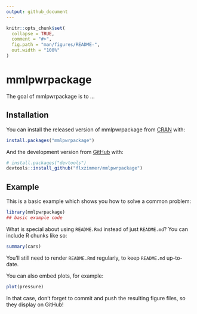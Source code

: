 ```yaml
---
output: github_document
---
```


<!-- README.md is generated from README.Rmd. Please edit that file -->

```r
knitr::opts_chunk$set(
  collapse = TRUE,
  comment = "#>",
  fig.path = "man/figures/README-",
  out.width = "100%"
)
```

# mmlpwrpackage

<!-- badges: start -->
<!-- badges: end -->

The goal of mmlpwrpackage is to ...

## Installation

You can install the released version of mmlpwrpackage from [CRAN](https://CRAN.R-project.org) with:

``` r
install.packages("mmlpwrpackage")
```

And the development version from [GitHub](https://github.com/) with:

``` r
# install.packages("devtools")
devtools::install_github("flxzimmer/mmlpwrpackage")
```
## Example

This is a basic example which shows you how to solve a common problem:

```r
library(mmlpwrpackage)
## basic example code
```

What is special about using `README.Rmd` instead of just `README.md`? You can include R chunks like so:

```r
summary(cars)
```

You'll still need to render `README.Rmd` regularly, to keep `README.md` up-to-date.

You can also embed plots, for example:

```r
plot(pressure)
```

In that case, don't forget to commit and push the resulting figure files, so they display on GitHub!
